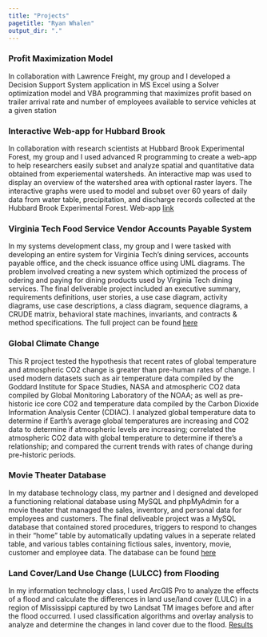 ```yaml
---
title: "Projects"
pagetitle: "Ryan Whalen"
output_dir: "."
---
```

 
### Profit Maximization Model 
In collaboration with Lawrence Freight, my group and I developed a Decision Support System application in MS Excel using a Solver optimization model and VBA programming that maximizes profit based on trailer arrival rate and number of employees available to service vehicles at a given station

### Interactive Web-app for Hubbard Brook
In collaboration with research scientists at Hubbard Brook Experimental Forest, my group and I used advanced R programming to create a web-app to help researchers easily subset and analyze spatial and quantitative data obtained from experiemental watersheds. An interactive map was used to display an overview of the watershed area with optional raster layers. The interactive graphs were used to model and subset over 60 years of daily data from water table, precipitation, and discharge records collected at the Hubbard Brook Experimental Forest. 
Web-app [link](http://198.82.212.36/Map_app/) 

### Virginia Tech Food Service Vendor Accounts Payable System
In my systems development class, my group and I were tasked with developing an entire system for Virginia Tech's dining services, accounts payable office, and the check issuance office using UML diagrams. The problem involved creating a new system which optimized the process of odering and paying for dining products used by Virginia Tech dining services. The final deliverable project included an executive summary, requirements definitions, user stories, a use case diagram, activity diagrams, use case descriptions, a class diagram, sequence diagrams, a CRUDE matrix, behavioral state machines, invariants, and contracts & method specifications. The full project can be found [here](files/BIT_4524_final_project.pdf)

### Global Climate Change
This R project tested the hypothesis that recent rates of global temperature and atmospheric CO2 change is greater than pre-human rates of change. I used modern datasets such as air temperature data compiled by the Goddard Institute for Space Studies, NASA and atmospheric CO2 data compiled by Global Monitoring Laboratory of the NOAA; as well as pre-historic ice core CO2 and temperature data compiled by the Carbon Dioxide Information Analysis Center (CDIAC). I analyzed global temperature data to determine if Earth's average global temperatures are increasing and CO2 data to determine if atmospheric levels are increasing; correlated the atmospheric CO2 data with global temperature to determine if there's a relationship; and compared the current trends with rates of change during pre-historic periods.

### Movie Theater Database 
In my database technology class, my partner and I designed and developed a functioning relational database using MySQL and phpMyAdmin for a movie theater that managed the sales, inventory, and personal data for employees and customers. The final deliveable project was a MySQL database that contained  stored procedures, triggers to respond to changes in their "home" table by automatically updating values in a seperate related table, and various tables containing fictious sales, inventory, movie, customer and employee data. The database can be found [here](files/BIT_4514_final_project.pdf)

### Land Cover/Land Use Change (LULCC) from Flooding
In my information technology class, I used ArcGIS Pro to analyze the effects of a flood and calculate the differences in land use/land cover (LULC) in a region of Mississippi captured by two Landsat TM images before and after the flood occurred. I used classification algorithms and overlay analysis to analyze and determine the changes in land cover due to the flood. [Results](files/lulc_project.pdf)